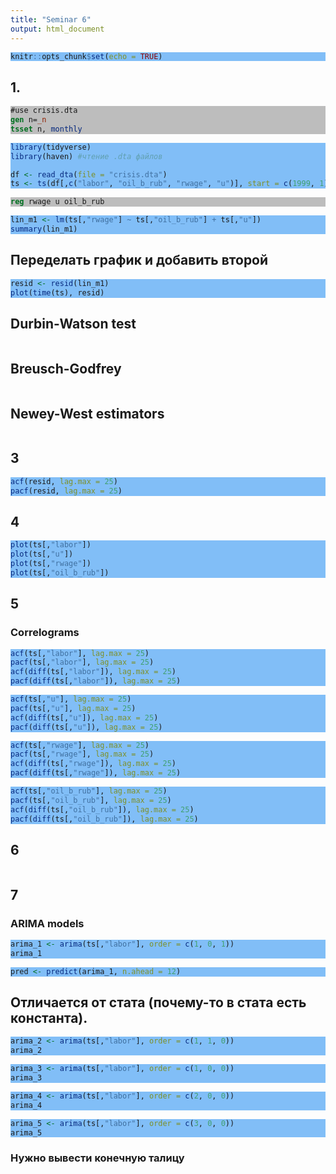```yaml
---
title: "Seminar 6"
output: html_document
---
```


<!-- Цвета для кусков кода -->
<style>
pre.r {
    background-color: #81BEF7 !important;
}
pre.stata {
    background-color: #BDBDBD !important;
}
</style>

```r
knitr::opts_chunk$set(echo = TRUE)
```

## 1.
```stata
#use crisis.dta
gen n=_n
tsset n, monthly
```

```r
library(tidyverse)
library(haven) #чтение .dta файлов

df <- read_dta(file = "crisis.dta")
ts <- ts(df[,c("labor", "oil_b_rub", "rwage", "u")], start = c(1999, 1), end = c(2009, 12), frequency = 12)
```

```stata
reg rwage u oil_b_rub
```

```r
lin_m1 <- lm(ts[,"rwage"] ~ ts[,"oil_b_rub"] + ts[,"u"])
summary(lin_m1)
```

## Переделать график и добавить второй
```r
resid <- resid(lin_m1)
plot(time(ts), resid)
```

## Durbin-Watson test
```r

```

## Breusch-Godfrey
```r

```

## Newey-West estimators
```r

```

## 3
```r
acf(resid, lag.max = 25)
pacf(resid, lag.max = 25)
```

## 4
```r
plot(ts[,"labor"])
plot(ts[,"u"])
plot(ts[,"rwage"])
plot(ts[,"oil_b_rub"])
```

## 5
### Correlograms
```r
acf(ts[,"labor"], lag.max = 25)
pacf(ts[,"labor"], lag.max = 25)
acf(diff(ts[,"labor"]), lag.max = 25)
pacf(diff(ts[,"labor"]), lag.max = 25)
```

```r
acf(ts[,"u"], lag.max = 25)
pacf(ts[,"u"], lag.max = 25)
acf(diff(ts[,"u"]), lag.max = 25)
pacf(diff(ts[,"u"]), lag.max = 25)
```

```r
acf(ts[,"rwage"], lag.max = 25)
pacf(ts[,"rwage"], lag.max = 25)
acf(diff(ts[,"rwage"]), lag.max = 25)
pacf(diff(ts[,"rwage"]), lag.max = 25)
```

```r
acf(ts[,"oil_b_rub"], lag.max = 25)
pacf(ts[,"oil_b_rub"], lag.max = 25)
acf(diff(ts[,"oil_b_rub"]), lag.max = 25)
pacf(diff(ts[,"oil_b_rub"]), lag.max = 25)
```

## 6
```r

```

## 7
### ARIMA models
```r
arima_1 <- arima(ts[,"labor"], order = c(1, 0, 1))
arima_1
```

```r
pred <- predict(arima_1, n.ahead = 12)
```

## Отличается от стата (почему-то в стата есть константа).
```r
arima_2 <- arima(ts[,"labor"], order = c(1, 1, 0))
arima_2
```

```r
arima_3 <- arima(ts[,"labor"], order = c(1, 0, 0))
arima_3
```

```r
arima_4 <- arima(ts[,"labor"], order = c(2, 0, 0))
arima_4
```

```r
arima_5 <- arima(ts[,"labor"], order = c(3, 0, 0))
arima_5
```

### Нужно вывести конечную талицу

